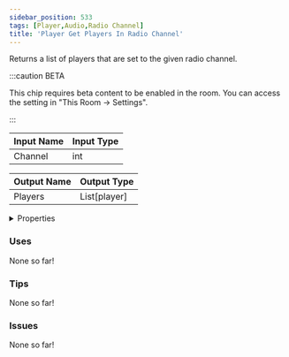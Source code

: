 ```yaml
---
sidebar_position: 533
tags: [Player,Audio,Radio Channel]
title: 'Player Get Players In Radio Channel'
---
```


Returns a list of players that are set to the given radio channel.

:::caution BETA

This chip requires beta content to be enabled in the room. You can access the setting in "This Room -> Settings".

:::




<EsbSvg />

| Input Name | Input Type |
|-----------|-----------|
| Channel | int |

| Output Name | Output Type |
|-----------|-----------|
| Players | List[player] |


<details>
  <summary>Properties</summary>
  <div>
    <div>
    <table>
      <thead>
        <tr>
          <th>Is beta required?</th>
          <th>✅</th>
        </tr>
        <tr>
          <th>Is this chip a trolling risk?</th>
          <th>❌</th>
        </tr>
        <tr>
          <th>Is this chip a role assignment risk?</th>
          <th>❌</th>
        </tr>
        <tr>
          <th>Chip UUID</th>
          <th>502c4b6c-47b6-4370-a1e0-9cab18b1af35</th>
        </tr>
      </thead>
    </table>
    </div>
  </div>
</details>

### Uses

None so far!

### Tips

None so far!

### Issues

None so far!